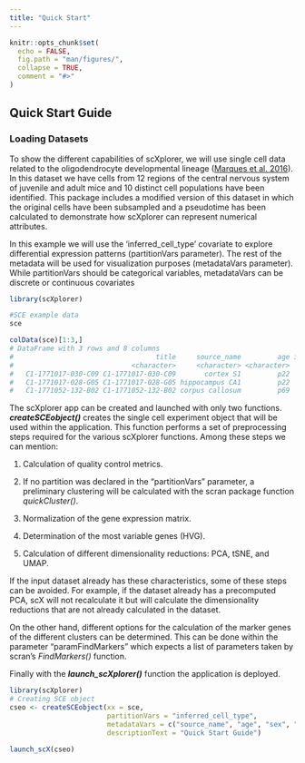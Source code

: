 ```yaml
---
title: "Quick Start"
---
```


```r
knitr::opts_chunk$set(
  echo = FALSE,
  fig.path = "man/figures/",
  collapse = TRUE,
  comment = "#>"
)
```

## Quick Start Guide

### Loading Datasets

To show the different capabilities of scXplorer, we will use single cell data related to the oligodendrocyte developmental lineage ([Marques et al. 2016](https://www.ncbi.nlm.nih.gov/pmc/articles/PMC5221728/)). In this dataset we have cells from 12 regions of the central nervous system of juvenile and adult mice and 10 distinct cell populations have been identified. This package includes a modified version of this dataset in which the original cells have been subsampled and a pseudotime has been calculated to demonstrate how scXplorer can represent numerical attributes.

In this example we will use the 'inferred_cell_type' covariate to explore differential expression patterns (partitionVars parameter). The rest of the metadata will be used for visualization purposes (metadataVars parameter). While partitionVars should be categorical variables, metadataVars can be discrete or continuous covariates


```R
library(scXplorer)

#SCE example data
sce

colData(sce)[1:3,]
# DataFrame with 3 rows and 8 columns
#                                   title     source_name         age inferred_cell_type                    sex      strain   treatment pseudotime
#                             <character>     <character> <character>        <character>            <character> <character> <character>  <numeric>
#   C1-1771017-030-C09 C1-1771017-030-C09       cortex S1         p22                OPC pooled male and female  PDGFRa-GFP          No    23.1662
#   C1-1771017-028-G05 C1-1771017-028-G05 hippocampus CA1         p22                OPC                      F  PDGFRa-GFP          No    21.7566
#   C1-1771052-132-B02 C1-1771052-132-B02 corpus callosum         p69                OPC                      M         CD1          No    23.3207
```

<p align="justify">  
The scXplorer app can be created and launched with only two functions. **_createSCEobject()_** creates the single cell experiment object that will be used within the application. This function performs a set of preprocessing steps required for the various scXplorer functions. Among these steps we can mention:
 
1. Calculation of quality control metrics. 

2. If no partition was declared in the "partitionVars" parameter, a preliminary clustering will be calculated with the scran package function _quickCluster()_.

3. Normalization of the gene expression matrix.

4. Determination of the most variable genes (HVG).

5. Calculation of different dimensionality reductions: PCA, tSNE, and UMAP.

If the input dataset already has these characteristics, some of these steps can be avoided.  For example, if the dataset already has a precomputed PCA, scX will not recalculate it but will calculate the dimensionality reductions that are not already calculated in the dataset.

On the other hand, different options for the calculation of the marker genes of the different clusters can be determined. This can be done within the parameter "paramFindMarkers" which expects a list of parameters taken by scran's _FindMarkers()_ function. 

Finally with the **_launch_scXplorer()_** function the application is deployed.

</p>

```R
library(scXplorer)
# Creating SCE object
cseo <- createSCEobject(xx = sce, 
                        partitionVars = "inferred_cell_type", 
                        metadataVars = c("source_name", "age", "sex", "strain", "treatment", "pseudotime"),
                        descriptionText = "Quick Start Guide")

launch_scX(cseo)
```